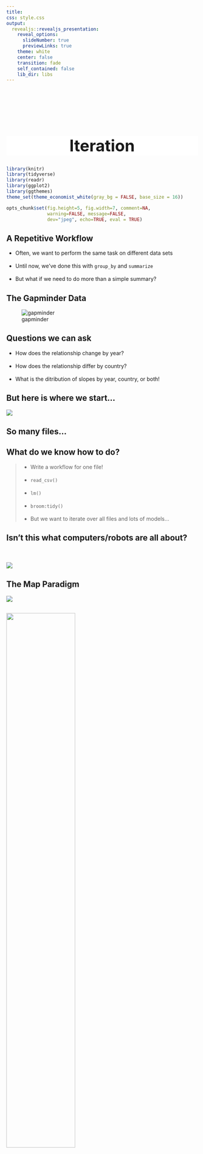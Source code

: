 ```yaml
---
title:
css: style.css
output:
  revealjs::revealjs_presentation:
    reveal_options:
      slideNumber: true
      previewLinks: true
    theme: white
    center: false
    transition: fade
    self_contained: false
    lib_dir: libs
---
```

## {data-background="./Images/iteration/maxresdefault.jpg"}

<br><br><br>
<h1 style="background-color:white; font-size: 300%;"><center>Iteration</center></h2>

```r
library(knitr)
library(tidyverse)
library(readr)
library(ggplot2)
library(ggthemes)
theme_set(theme_economist_white(gray_bg = FALSE, base_size = 16))

opts_chunk$set(fig.height=5, fig.width=7, comment=NA, 
               warning=FALSE, message=FALSE, 
               dev="jpeg", echo=TRUE, eval = TRUE)


```

## A Repetitive Workflow
- Often, we want to perform the same task on different data sets  
\
- Until now, we've done this with `group_by` and `summarize`  
\
- But what if we need to do more than a simple summary?  

## The Gapminder Data
![gapminder](./images/iteration/gapminder-gganimate.gif)

## Questions we can ask
- How does the relationship change by year?  
\
- How does the relationship differ by country?  
\
- What is the ditribution of slopes by year, country, or both!

## But here is where we start...
![](./images/iteration/gapminder_files.png)

<div class="fragment"><h2>So many files...</h2></div>

## What do we know how to do?
> - Write a workflow for one file!  
\
> - `read_csv()`  
\
> - `lm()`  
\
> - `broom:tidy()`  
\
> - But we want to iterate over all files and lots of models...

## Isn't this what computers/robots are all about?
<Br><br>
![](./Images/iteration/assembly_line.gif)


## The Map Paradigm
![](./Images/iteration/map.png)

## 
![](./Images/iteration/purrr.png){width=60%}

## Map functions
- Take a list or vector as input  
     
- Apply a function to each elment of the list/vector  
     - (note, see the R apply, sapply, and lapply functions, too)
     
- Return the corresponding object, bound together into a prespecified type

## Map in visual terms
![map](./images/iteration/map-1.png)

## Median Example
```r
df <- tibble(
  a = rnorm(10),
  b = rnorm(10),
  c = rnorm(10),
  d = rnorm(10)
)
```

## Median Example
```r
#This actually already loaded with tidyverse
library(purrr) 

map(df, median)
```

## The Map Paradigm
![](./Images/iteration/map.png)

## What if I don't want a list
![](./Images/iteration/meowtini.jpg)

## The world of maps
- `map()` makes a list.
- `map_df()` makes a tibble/data frame.
- `map_lgl()` makes a logical vector.
- `map_int()` makes an integer vector.
- `map_dbl()` makes a double vector.
- `map_chr()` makes a character vector.

## More medians
```r
map_dbl(df, median)

map_chr(df, median)

map_df(df, median)
```

## What if I have more than one argument?
```r
#add extra arguments at the end
map_dbl(df, median, na.rm=T)

```

## What if I have more than one argument?
![](./images/iteration/map-arg.png)

## What if I want a more flexible syntax?
```r
#using ~ and . (or .x)
map_dbl(df, ~median(.x, na.rm=T))
```

## You try!
1. What does `map(-2:2, rnorm, n = 5)` do? How is it different from `map_dbl(-2:2, rnorm, n = 5)`?  
     
2. Get the mean of each column of `df`  
     
3. Compute the number of unique values in each column of `iris` (hint, you'll need length and unique)!

## Now, what about our problem?
- We have a lot of files  
     
- They are all in the same format, so...

## Your turn again!
- Make one big tibble using `list.files()`, `map_df()`, and `read_csv()`  

- Make a list of tibbles `list.files()`, `map()`, and `read_csv()`  as well


- You might need to use `paste0()` or `stringr::str_c` to make a full file path with the output of `list.files()`
     
## One Line to load them all
```r
files <- list.files("./data/gapminder/") %>%
  str_c("./data/gapminder/", .)

gapminder_df <- map_df(files, read_csv)

gapminder_df
```


## Or - keep 'em in a list
```r
gapminder_list <- map(files, read_csv)
```

The nice thing about a list is that we can just use `map()` on it in the future!

##
![](./Images/iteration/to_purr_or_not.jpg)

## Is there More?
<br><br>
Oh, so much more - see<br> https://adv-r.hadley.nz/functionals.html  

## Map with Two Lists
![map2](./images/iteration/map2.png)
Or use `~` with `.x` and `.y`

## Map with an arbitrary number of lists

![pmap](./images/iteration/pmap.png)

## Invisible Outputs (e.g. for plotting)
![walk](./images/iteration/walk.png)

## Use list values AND indices
(SUPER useful for time series, etc.)
```r
x <- runif(10)

imap_dbl(x, ~ .x + .y)
```

## And more...
```r
r <- 1.5
k <- 100
pop <- accumulate(1:30, ~r*.x*(1-.x/k), init = 2)
plot(pop, type = "l", ylab = "N", xlab = "time")
```

## Back to our problem
> - We have loaded everything  
\
> - But - how do we get a distribution of lifeExp ~ pop by country?  
\
> - `map` to the rescue!

## The Simple List-based solution for model fits
Just fit for each tibble!

```r
fits <- map(gapminder_list, ~lm(lifeExp ~ pop, data = .x))
```

Shockingly simple, no?

## And those coefficients? Map again to the rescue!
```r
library(broom)
slopes <- map_df(fits, tidy, .id = "Country") %>%
  filter(term == "pop")

slopes
```

## And the distribution...
```r
ggplot(slopes,
       aes(x = estimate)) + 
  geom_density()
```

## Your turn!
Start with:
```r
g_by_year <- split(gapminder_df, gapminder_df$year)
```

- Plot the relationship between slope and year for `lifeExp ~ pop` 

## Solution
```r
year_fits <- map(g_by_year, ~lm(lifeExp ~ pop, data = .x))

year_slopes <- map_df(year_fits, tidy, .id = "year")  %>% 
  filter(term == "pop")

ggplot(year_slopes, aes(x = year, y = estimate)) +
  geom_point()
```

## But I don't like lists! Enter - the list-column!
![](./images/iteration/listcolumn_workflow.png)

## Let's nest a listcolumn!
```r
gapminder_df %>%
  
  group_by(country) %>%
  
  nest()
```


## Map + Listcolumns = Love
```r
gapminder_mods <- gapminder_df %>%
  
  group_by(country) %>%
  
  nest() %>%
  
  mutate(mods = map(data, ~lm(lifeExp ~ pop, data = .)))
```

## What did we do?
```r
gapminder_mods
```

## What about coefficients?
```r
gapminder_mods <- gapminder_mods %>%
  
  mutate(coefs = map(mods, tidy))
```

## And...getting it back?
```r
gapminder_coefs <- gapminder_mods %>%
  
  unnest(coefs) %>%
  
  filter(term == "pop")
```

## And...getting it back?
```r
gapminder_coefs
```


## You try!
- Fit the relationship by year  
\
- Plot coefficients (slope and intercept) by year (facet the term!)

## Solution
```r
gapminder_by_year <- gapminder_df %>%
  
  group_by(year) %>%
  
  nest() %>%
  
  mutate(mods = map(data, ~lm(lifeExp ~ pop, data = .))) %>%
  
  mutate(coefs = map(mods, tidy)) %>%
  
  unnest(coefs)
```

## Solution (cont'd)
```r
ggplot(gapminder_by_year,
       aes(x = year, y = estimate,
           color = term)) + 
  geom_point(size = 2) +
  facet_wrap(~term, scale = "free_y")
```

##
![](./images/iteration/keep-calm-and-purrr-on.png)
